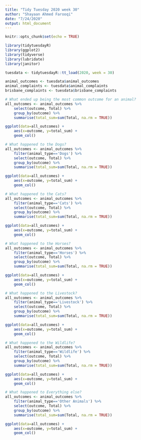 ```yaml
---
title: "Tidy Tuesday 2020 week 30"
author: "Shayaan Ahmed Farooqi"
date: "7/24/2020"
output: html_document
---
```


```r
knitr::opts_chunk$set(echo = TRUE)
```

```r
library(tidytuesdayR)
library(ggplot2)
library(tidyverse)
library(lubridate)
library(janitor)
```
```r
tuesdata <- tidytuesdayR::tt_load(2020, week = 30)
```

```r
animal_outcomes <- tuesdata$animal_outcomes
animal_complaints <- tuesdata$animal_complaints
brisbane_complaints <- tuesdata$brisbane_complaints
```

```r
# What ended up being the most common outcome for an animal?
all_outcomes <- animal_outcomes %>%
    select(outcome, Total) %>%
    group_by(outcome) %>%
    summarise(total_sum=sum(Total, na.rm = TRUE))

ggplot(data=all_outcomes) +
    aes(x=outcome, y=total_sum) +
    geom_col()

```
```r
# What happened to the Dogs?
all_outcomes <- animal_outcomes %>%
    filter(animal_type=='Dogs') %>%
    select(outcome, Total) %>%
    group_by(outcome) %>%
    summarise(total_sum=sum(Total, na.rm = TRUE))

ggplot(data=all_outcomes) +
    aes(x=outcome, y=total_sum) +
    geom_col()
```

```r
# What happened to the Cats?
all_outcomes <- animal_outcomes %>%
    filter(animal_type=='Cats') %>%
    select(outcome, Total) %>%
    group_by(outcome) %>%
    summarise(total_sum=sum(Total, na.rm = TRUE))

ggplot(data=all_outcomes) +
    aes(x=outcome, y=total_sum) +
    geom_col()
```

```r
# What happened to the Horses?
all_outcomes <- animal_outcomes %>%
    filter(animal_type=='Horses') %>%
    select(outcome, Total) %>%
    group_by(outcome) %>%
    summarise(total_sum=sum(Total, na.rm = TRUE))

ggplot(data=all_outcomes) +
    aes(x=outcome, y=total_sum) +
    geom_col()
```

```r
# What happened to the Livestock?
all_outcomes <- animal_outcomes %>%
    filter(animal_type=='Livestock') %>%
    select(outcome, Total) %>%
    group_by(outcome) %>%
    summarise(total_sum=sum(Total, na.rm = TRUE))

ggplot(data=all_outcomes) +
    aes(x=outcome, y=total_sum) +
    geom_col()
```

```r
# What happened to the Wildlife?
all_outcomes <- animal_outcomes %>%
    filter(animal_type=='Wildlife') %>%
    select(outcome, Total) %>%
    group_by(outcome) %>%
    summarise(total_sum=sum(Total, na.rm = TRUE))

ggplot(data=all_outcomes) +
    aes(x=outcome, y=total_sum) +
    geom_col()
```

```r
# What happened to Everything else?
all_outcomes <- animal_outcomes %>%
    filter(animal_type=='Other Animals') %>%
    select(outcome, Total) %>%
    group_by(outcome) %>%
    summarise(total_sum=sum(Total, na.rm = TRUE))

ggplot(data=all_outcomes) +
    aes(x=outcome, y=total_sum) +
    geom_col()
```




